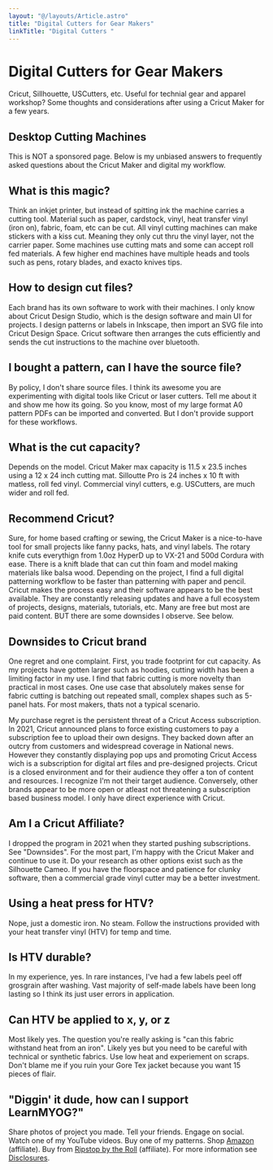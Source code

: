 ```yaml
---
layout: "@/layouts/Article.astro"
title: "Digital Cutters for Gear Makers"
linkTitle: "Digital Cutters "
---
```





# Digital Cutters for Gear Makers
Cricut, Sillhouette, USCutters, etc. Useful for technial gear and apparel workshop? Some thoughts and considerations after using a Cricut Maker for a few years.


## Desktop Cutting Machines
This is NOT a sponsored page. Below is my unbiased answers to frequently asked questions about the Cricut Maker and digital my workflow.

## What is this magic?
Think an inkjet printer, but instead of spitting ink the machine carries a cutting tool. Material such as paper, cardstock, vinyl, heat transfer vinyl (iron on), fabric, foam, etc can be cut. All vinyl cutting machines can make stickers with a kiss cut. Meaning they only cut thru the vinyl layer, not the carrier paper. Some machines use cutting mats and some can accept roll fed materials. A few higher end machines have multiple heads and tools such as pens, rotary blades, and exacto knives tips.

## How to design cut files?
Each brand has its own software to work with their machines. I only know about Cricut Design Studio, which is the design software and main UI for projects. I design patterns or labels in Inkscape, then import an SVG file into Cricut Design Space. Cricut software then arranges the cuts efficiently and sends the cut instructions to the machine over bluetooth.

## I bought a pattern, can I have the source file?
By policy, I don't share source files. I think its awesome you are experimenting with digital tools like Cricut or laser cutters. Tell me about it and show me how its going. So you know, most of my large format A0 pattern PDFs can be imported and converted. But I don't provide support for these workflows.

## What is the cut capacity?
Depends on the model. Cricut Maker max capacity is 11.5 x 23.5 inches using a 12 x 24 inch cutting mat. Silloutte Pro is 24 inches x 10 ft with matless, roll fed vinyl. Commercial vinyl cutters, e.g. USCutters, are much wider and roll fed.

## Recommend Cricut?
Sure, for home based crafting or sewing, the Cricut Maker is a nice-to-have tool for small projects like fanny packs, hats, and vinyl labels. The rotary knife cuts everythign from 1.0oz HyperD up to VX-21 and 500d Cordura with ease. There is a knift blade that can cut thin foam and model making materials like balsa wood. Depending on the project, I find a full digital patterning workflow to be faster than patterning with paper and pencil. Cricut makes the process easy and their software appears to be the best available. They are constantly releasing updates and have a full ecosystem of projects, designs, materials, tutorials, etc. Many are free but most are paid content. BUT there are some downsides I observe. See below.

## Downsides to Cricut brand
One regret and one complaint. First, you trade footprint for cut capacity. As my projects have gotten larger such as hoodies, cutting width has been a limiting factor in my use. I find that fabric cutting is more novelty than practical in most cases. One use case that absolutely makes sense for fabric cutting is batching out repeated small, complex shapes such as 5-panel hats. For most makers, thats not a typical scenario.

My purchase regret is the persistent threat of a Cricut Access subscription. In 2021, Cricut announced plans to force existing customers to pay a subscription fee to upload their own designs. They backed down after an outcry from customers and widespread coverage in National news. However they constantly displaying pop ups and promoting Cricut Access wich is a subscription for digital art files and pre-designed projects. Cricut is a closed environment and for their audience they offer a ton of content and resources. I recognize I'm not their target audience. Conversely, other brands appear to be more open or atleast not threatening a subscription based business model. I only have direct experience with Cricut.

## Am I a Cricut Affiliate?
I dropped the program in 2021 when they started pushing subscriptions. See "Downsides". For the most part, I'm happy with the Cricut Maker and continue to use it. Do your research as other options exist such as the Silhouette Cameo. If you have the floorspace and patience for clunky software, then a commercial grade vinyl cutter may be a better investment.

## Using a heat press for HTV?
Nope, just a domestic iron. No steam. Follow the instructions provided with your heat transfer vinyl (HTV) for temp and time.

## Is HTV durable?
In my experience, yes. In rare instances, I've had a few labels peel off grosgrain after washing. Vast majority of self-made labels have been long lasting so I think its just user errors in application.

## Can HTV be applied to x, y, or z
Most likely yes. The question you're really asking is "can this fabric withstand heat from an iron". Likely yes but you need to be careful with technical or synthetic fabrics. Use low heat and experiement on scraps. Don't blame me if you ruin your Gore Tex jacket because you want 15 pieces of flair.

## "Diggin' it dude, how can I support LearnMYOG?"
Share photos of project you made. Tell your friends. Engage on social. Watch one of my YouTube videos. Buy one of my patterns. Shop <a href="https://amzn.to/3AogdqR" target="_blank">Amazon</a> (affiliate). Buy from <a href="https://ripstopbytheroll.com/?rfsn=4608557.2d546b9" target="_blank">Ripstop by the Roll</a> (affiliate). For more information see <a href="about.html#disclosures">Disclosures</a>.
